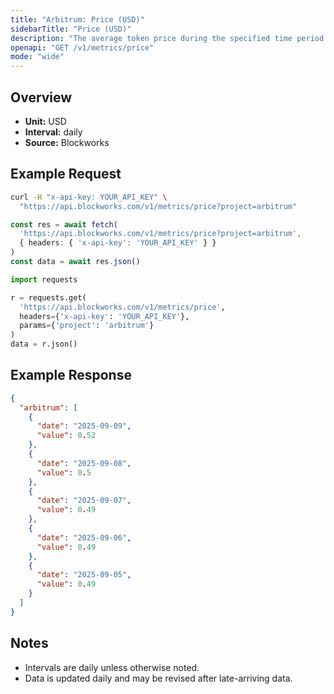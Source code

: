 ```yaml
---
title: "Arbitrum: Price (USD)"
sidebarTitle: "Price (USD)"
description: "The average token price during the specified time period for the native asset of that chain."
openapi: "GET /v1/metrics/price"
mode: "wide"
---
```


## Overview

- **Unit:** USD
- **Interval:** daily
- **Source:** Blockworks

## Example Request

<CodeGroup>

```bash cURL
curl -H "x-api-key: YOUR_API_KEY" \
  "https://api.blockworks.com/v1/metrics/price?project=arbitrum"
```

```typescript TypeScript
const res = await fetch(
  'https://api.blockworks.com/v1/metrics/price?project=arbitrum',
  { headers: { 'x-api-key': 'YOUR_API_KEY' } }
)
const data = await res.json()
```

```python Python
import requests

r = requests.get(
  'https://api.blockworks.com/v1/metrics/price',
  headers={'x-api-key': 'YOUR_API_KEY'},
  params={'project': 'arbitrum'}
)
data = r.json()
```

</CodeGroup>

## Example Response

```json
{
  "arbitrum": [
    {
      "date": "2025-09-09",
      "value": 0.52
    },
    {
      "date": "2025-09-08",
      "value": 0.5
    },
    {
      "date": "2025-09-07",
      "value": 0.49
    },
    {
      "date": "2025-09-06",
      "value": 0.49
    },
    {
      "date": "2025-09-05",
      "value": 0.49
    }
  ]
}
```

## Notes
- Intervals are daily unless otherwise noted.
- Data is updated daily and may be revised after late-arriving data.